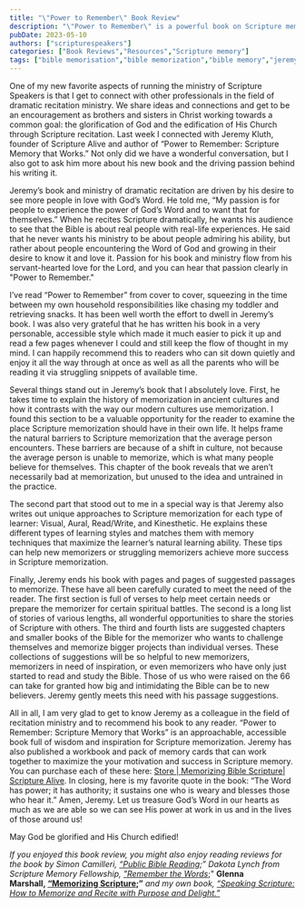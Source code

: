 ```yaml
---
title: "\"Power to Remember\" Book Review"
description: "\"Power to Remember\" is a powerful book on Scripture memory. Read on to find out what sets this book apart."
pubDate: 2023-05-10
authors: ["scripturespeakers"]
categories: ["Book Reviews","Resources","Scripture memory"]
tags: ["bible memorisation","bible memorization","bible memory","jeremy kluth","power to remember","Scripture Alive","scripture memorization","scripturealive"]
---
```


One of my new favorite aspects of running the ministry of Scripture Speakers is that I get to connect with other professionals in the field of dramatic recitation ministry. We share ideas and connections and get to be an encouragement as brothers and sisters in Christ working towards a common goal: the glorification of God and the edification of His Church through Scripture recitation. Last week I connected with Jeremy Kluth, founder of Scripture Alive and author of “Power to Remember: Scripture Memory that Works.” Not only did we have a wonderful conversation, but I also got to ask him more about his new book and the driving passion behind his writing it.  
  
Jeremy’s book and ministry of dramatic recitation are driven by his desire to see more people in love with God’s Word. He told me, “My passion is for people to experience the power of God’s Word and to want that for themselves.” When he recites Scripture dramatically, he wants his audience to see that the Bible is about real people with real-life experiences. He said that he never wants his ministry to be about people admiring his ability, but rather about people encountering the Word of God and growing in their desire to know it and love it. Passion for his book and ministry flow from his servant-hearted love for the Lord, and you can hear that passion clearly in "Power to Remember."  
  
I’ve read “Power to Remember” from cover to cover, squeezing in the time between my own household responsibilities like chasing my toddler and retrieving snacks. It has been well worth the effort to dwell in Jeremy’s book. I was also very grateful that he has written his book in a very personable, accessible style which made it much easier to pick it up and read a few pages whenever I could and still keep the flow of thought in my mind. I can happily recommend this to readers who can sit down quietly and enjoy it all the way through at once as well as all the parents who will be reading it via struggling snippets of available time.  
  
Several things stand out in Jeremy’s book that I absolutely love. First, he takes time to explain the history of memorization in ancient cultures and how it contrasts with the way our modern cultures use memorization. I found this section to be a valuable opportunity for the reader to examine the place Scripture memorization should have in their own life. It helps frame the natural barriers to Scripture memorization that the average person encounters. These barriers are because of a shift in culture, not because the average person is unable to memorize, which is what many people believe for themselves. This chapter of the book reveals that we aren’t necessarily bad at memorization, but unused to the idea and untrained in the practice.  
  
The second part that stood out to me in a special way is that Jeremy also writes out unique approaches to Scripture memorization for each type of learner: Visual, Aural, Read/Write, and Kinesthetic. He explains these different types of learning styles and matches them with memory techniques that maximize the learner’s natural learning ability. These tips can help new memorizers or struggling memorizers achieve more success in Scripture memorization.  
  
Finally, Jeremy ends his book with pages and pages of suggested passages to memorize. These have all been carefully curated to meet the need of the reader. The first section is full of verses to help meet certain needs or prepare the memorizer for certain spiritual battles. The second is a long list of stories of various lengths, all wonderful opportunities to share the stories of Scripture with others. The third and fourth lists are suggested chapters and smaller books of the Bible for the memorizer who wants to challenge themselves and memorize bigger projects than individual verses. These collections of suggestions will be so helpful to new memorizers, memorizers in need of inspiration, or even memorizers who have only just started to read and study the Bible. Those of us who were raised on the 66 can take for granted how big and intimidating the Bible can be to new believers. Jeremy gently meets this need with his passage suggestions.  
  
All in all, I am very glad to get to know Jeremy as a colleague in the field of recitation ministry and to recommend his book to any reader. “Power to Remember: Scripture Memory that Works” is an approachable, accessible book full of wisdom and inspiration for Scripture memorization. Jeremy has also published a workbook and pack of memory cards that can work together to maximize the your motivation and success in Scripture memory. You can purchase each of these here: [Store | Memorizing Bible Scripture| Scripture Alive](https://scripturealive.com/store). In closing, here is my favorite quote in the book: “The Word has power; it has authority; it sustains one who is weary and blesses those who hear it.” Amen, Jeremy. Let us treasure God’s Word in our hearts as much as we are able so we can see His power at work in us and in the lives of those around us!

May God be glorified and His Church edified!

_If you enjoyed this book review, you might also enjoy reading reviews for the book by Simon Camilleri, [“Public Bible Reading](https://scripturespeakers.wordpress.com/2023/08/28/public-bible-reading-with-simon-camilleri/);” Dakota Lynch from Scripture Memory Fellowship, ["Remember the Words](https://scripturespeakers.wordpress.com/2023/10/06/remember-the-words-by-dakota-lynch-a-book-review/)_;" __Glenna Marshall, [“Memorizing Scripture](https://scripturespeakers.wordpress.com/2023/08/10/memorizing-scripture-by-glenna-marshall-book-review/);”__ _and my own book, [“Speaking Scripture: How to Memorize and Recite with Purpose and Delight.”](https://scripturespeakers.wordpress.com/book-speaking-scripture/)_